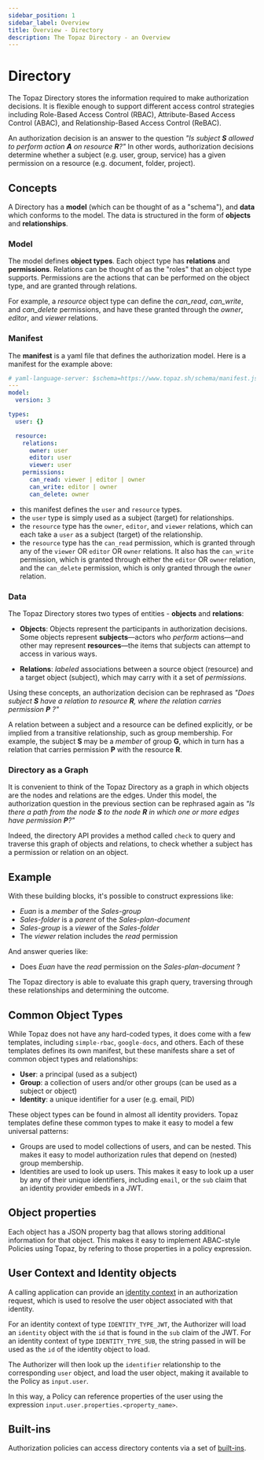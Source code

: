 ```yaml
---
sidebar_position: 1
sidebar_label: Overview
title: Overview - Directory
description: The Topaz Directory - an Overview
---
```


# Directory

The Topaz Directory stores the information required to make authorization decisions. It is flexible enough to support different access control strategies including Role-Based Access Control (RBAC), Attribute-Based Access Control (ABAC), and Relationship-Based Access Control (ReBAC).

An authorization decision is an answer to the question *"Is subject __S__ allowed to perform action __A__ on resource __R__?"* In other words, authorization decisions determine whether a subject (e.g. user, group, service) has a given permission on a resource (e.g. document, folder, project).

## Concepts

A Directory has a **model** (which can be thought of as a "schema"), and **data** which conforms to the model. The data is structured in the form of **objects** and **relationships**.

### Model

The model defines **object types**. Each object type has **relations** and **permissions**. Relations can be thought of as the "roles" that an object type supports. Permissions are the actions that can be performed on the object type, and are granted through relations.

For example, a *resource* object type can define the *can_read*, *can_write*, and *can_delete* permissions, and have these granted through the *owner*, *editor*, and *viewer* relations.

### Manifest

The **manifest** is a yaml file that defines the authorization model. Here is a manifest for the example above:

```yaml
# yaml-language-server: $schema=https://www.topaz.sh/schema/manifest.json
---
model:
  version: 3

types:
  user: {}

  resource:
    relations:
      owner: user
      editor: user
      viewer: user
    permissions:
      can_read: viewer | editor | owner
      can_write: editor | owner
      can_delete: owner
```

* this manifest defines the `user` and `resource` types.
* the `user` type is simply used as a subject (target) for relationships.
* the `resource` type has the `owner`, `editor`, and `viewer` relations, which can each take a `user` as a subject (target) of the relationship.
* the `resource` type has the `can_read` permission, which is granted through any of the `viewer` OR `editor` OR `owner` relations. It also has the `can_write` permission, which is granted through either the `editor` OR `owner` relation, and the `can_delete` permission, which is only granted through the `owner` relation.

### Data

The Topaz Directory stores two types of entities - **objects** and **relations**:
* __Objects__: Objects represent the participants in authorization decisions. Some objects represent __subjects__&mdash;actors who _perform_
  actions&mdash;and other may represent __resources__&mdash;the items that subjects can attempt to access in various ways.

* __Relations__: _labeled_ associations between a source object (resource) and a target object (subject), which may carry with it a set of _permissions_.

Using these concepts, an authorization decision can be rephrased as *"Does subject __S__ have a relation to resource __R__, where the relation carries permission __P__ ?"* 

A relation between a subject and a resource can be defined explicitly, or be implied from a transitive relationship, such as group membership. For example, the subject __S__ may be a _member_ of group __G__, which in turn has a relation that carries permission __P__ with the resource __R__.

### Directory as a Graph

It is convenient to think of the Topaz Directory as a graph in which objects are the nodes and relations are the edges. Under this model, the authorization question in the previous section can be rephrased again as *"Is there a path from the node __S__ to the node __R__ in which one or more edges have permission __P__?"*

Indeed, the directory API provides a method called `check` to query and traverse this graph of objects and relations, to check whether a subject has a permission or relation on an object.

## Example

With these building blocks, it's possible to construct expressions like:
* *Euan* is a *member* of the *Sales-group*
* *Sales-folder* is a *parent* of the *Sales-plan-document*
* *Sales-group* is a *viewer* of the *Sales-folder*
* The *viewer* relation includes the *read* permission

And answer queries like:
* Does *Euan* have the *read* permission on the *Sales-plan-document* ?

The Topaz directory is able to evaluate this graph query, traversing through these relationships and determining the outcome.

## Common Object Types

While Topaz does not have any hard-coded types, it does come with a few templates, including `simple-rbac`, `google-docs`, and others. Each of these templates defines its own manifest, but these manifests share a set of common object types and relationships:

* **User**: a principal (used as a subject)
* **Group**: a collection of users and/or other groups (can be used as a subject or object)
* **Identity**: a unique identifier for a user (e.g. email, PID)

These object types can be found in almost all identity providers. Topaz templates define these common types to make it easy to model a few universal patterns:

* Groups are used to model collections of users, and can be nested. This makes it easy to model authorization rules that depend on (nested) group membership.
* Identities are used to look up users. This makes it easy to look up a user by any of their unique identifiers, including `email`, or the `sub` claim that an identity provider embeds in a JWT.

## Object properties

Each object has a JSON property bag that allows storing additional information for that object. This makes it easy to implement ABAC-style Policies using Topaz, by refering to those properties in a policy expression.

## User Context and Identity objects

A calling application can provide an [identity context](/docs/authorizer-guide/identity-context) in an authorization request, which is used to resolve the user object associated with that identity.

For an identity context of type `IDENTITY_TYPE_JWT`, the Authorizer will load an `identity` object with the `id` that is found in the `sub` claim of the JWT. For an identity context of type `IDENTITY_TYPE_SUB`, the string passed in will be used as the `id` of the identity object to load.

The Authorizer will then look up the `identifier` relationship to the corresponding `user` object, and load the user object, making it available to the Policy as `input.user`.

In this way, a Policy can reference properties of the user using the expression `input.user.properties.<property_name>`.

## Built-ins

Authorization policies can access directory contents via a set of [built-ins](/docs/directory/built-ins).

<!-- Todo -->
